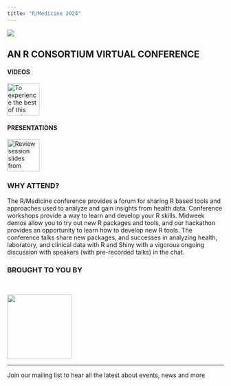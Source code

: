```yaml
---
title: "R/Medicine 2024"
---
```


![](images/Main.png)

::: r-stack
## **AN R CONSORTIUM VIRTUAL CONFERENCE**
:::

::: {layout-ncol="2"}
#### VIDEOS

[![To experience the best of this year’s event, be sure to watch session recordings, available on the R Consortium YouTube Channel.](images/video){height="75"}](https://youtube.com/playlist?list=PL4IzsxWztPdlpR3NqGzUI01M4_jqzIWqo)

#### PRESENTATIONS

[![Review session slides from speakers who provided them via the event schedule.](images/slide-show){height="75"}](https://rmed2023a.sched.com/)
:::

### WHY ATTEND?

The R/Medicine conference provides a forum for sharing R based tools and approaches used to analyze and gain insights from health data. Conference workshops provide a way to learn and develop your R skills. Midweek demos allow you to try out new R packages and tools, and our hackathon provides an opportunity to learn how to develop new R tools. The conference talks share new packages, and successes in analyzing health, laboratory, and clinical data with R and Shiny with a vigorous ongoing discussion with speakers (with pre-recorded talks) in the chat.

### BROUGHT TO YOU BY

<br>

[![](images/R-con.png){fig-alt="R Consortium" fig-align="center" height="150"}](https://www.r-consortium.org/)

<hr>

Join our mailing list to hear all the latest about events, news and more

```{=html}
<!--[if lte IE 8]>
<script charset="utf-8" type="text/javascript" src="//js.hsforms.net/forms/v2-legacy.js"></script>
<![endif]-->
```
```{=html}
<script charset="utf-8" type="text/javascript" src="//js.hsforms.net/forms/v2.js"></script>
```
```{=html}
<script>
  hbspt.forms.create({
    region: "na1",
    portalId: "8112310",
    formId: "b41bf142-22db-4911-893a-52b856c8288f",
    sfdcCampaignId: "7012M000001nUWFQA2"
});
</script>
```
